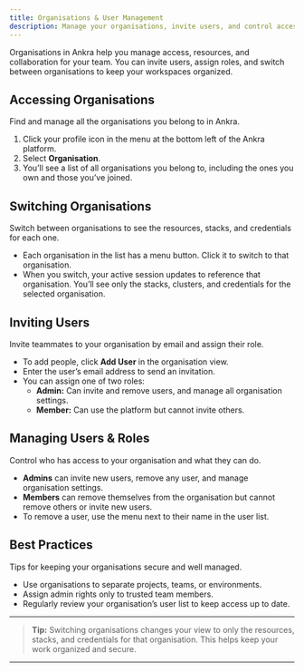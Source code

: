 ```yaml
---
title: Organisations & User Management
description: Manage your organisations, invite users, and control access in Ankra.
---
```


<Note>
Organisations in Ankra help you manage access, resources, and collaboration for your team. You can invite users, assign roles, and switch between organisations to keep your workspaces organized.
</Note>

## Accessing Organisations

Find and manage all the organisations you belong to in Ankra.

1. Click your profile icon in the menu at the bottom left of the Ankra platform.
2. Select **Organisation**.
3. You’ll see a list of all organisations you belong to, including the ones you own and those you’ve joined.

## Switching Organisations

Switch between organisations to see the resources, stacks, and credentials for each one.

- Each organisation in the list has a menu button. Click it to switch to that organisation.
- When you switch, your active session updates to reference that organisation. You’ll see only the stacks, clusters, and credentials for the selected organisation.

## Inviting Users

Invite teammates to your organisation by email and assign their role.

- To add people, click **Add User** in the organisation view.
- Enter the user’s email address to send an invitation.
- You can assign one of two roles:
  - **Admin:** Can invite and remove users, and manage all organisation settings.
  - **Member:** Can use the platform but cannot invite others.

## Managing Users & Roles

Control who has access to your organisation and what they can do.

- **Admins** can invite new users, remove any user, and manage organisation settings.
- **Members** can remove themselves from the organisation but cannot remove others or invite new users.
- To remove a user, use the menu next to their name in the user list.

## Best Practices

Tips for keeping your organisations secure and well managed.

- Use organisations to separate projects, teams, or environments.
- Assign admin rights only to trusted team members.
- Regularly review your organisation’s user list to keep access up to date.

---

> **Tip:** Switching organisations changes your view to only the resources, stacks, and credentials for that organisation. This helps keep your work organized and secure.

---
